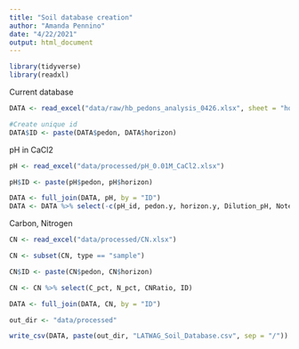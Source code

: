 ```yaml
---
title: "Soil database creation"
author: "Amanda Pennino"
date: "4/22/2021"
output: html_document
---
```


```r
library(tidyverse)
library(readxl)

```

Current database
```r
DATA <- read_excel("data/raw/hb_pedons_analysis_0426.xlsx", sheet = "horizon data")

#Create unique id
DATA$ID <- paste(DATA$pedon, DATA$horizon)

```


pH in CaCl2
```r
pH <- read_excel("data/processed/pH_0.01M_CaCl2.xlsx")

pH$ID <- paste(pH$pedon, pH$horizon)

DATA <- full_join(DATA, pH, by = "ID")
DATA <- DATA %>% select(-c(pH_id, pedon.y, horizon.y, Dilution_pH, Notes, Date))

```


Carbon, Nitrogen
```r
CN <- read_excel("data/processed/CN.xlsx")

CN <- subset(CN, type == "sample")

CN$ID <- paste(CN$pedon, CN$horizon)

CN <- CN %>% select(C_pct, N_pct, CNRatio, ID)

DATA <- full_join(DATA, CN, by = "ID")


```


```r
out_dir <- "data/processed"

write_csv(DATA, paste(out_dir, "LATWAG_Soil_Database.csv", sep = "/"))


```




